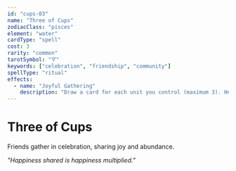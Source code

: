 ```yaml
---
id: "cups-03"
name: "Three of Cups"
zodiacClass: "pisces"
element: "water"
cardType: "spell"
cost: 3
rarity: "common"
tarotSymbol: "🜄"
keywords: ["celebration", "friendship", "community"]
spellType: "ritual"
effects:
  - name: "Joyful Gathering"
    description: "Draw a card for each unit you control (maximum 3). Heal all friendly units for 1"
---
```


# Three of Cups

Friends gather in celebration, sharing joy and abundance.

*"Happiness shared is happiness multiplied."*